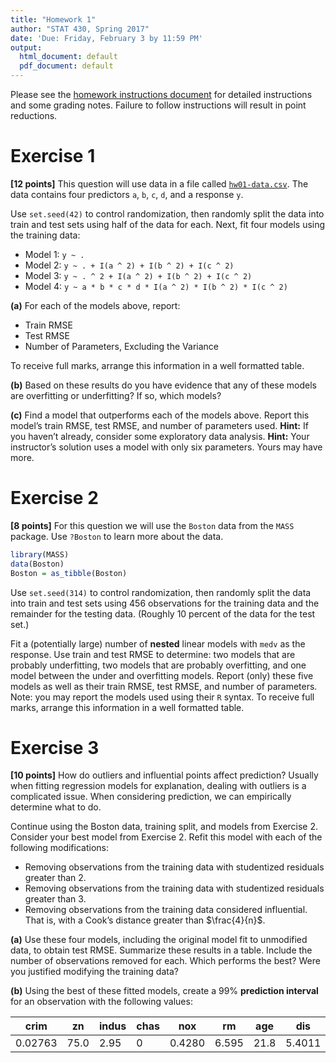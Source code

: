 ---
title: "Homework 1"
author: "STAT 430, Spring 2017"
date: 'Due: Friday, February 3 by 11:59 PM'
output:
  html_document: default
  pdf_document: default
---

Please see the [homework instructions document]() for detailed instructions and some grading notes. Failure to follow instructions will result in point reductions.


# Exercise 1

**[12 points]** This question will use data in a file called [`hw01-data.csv`](hw01-data.csv). The data contains four predictors `a`, `b`, `c`, `d`, and a response `y`.

Use `set.seed(42)` to control randomization, then randomly split the data into train and test sets using half of the data for each. Next, fit four models using the training data:

- Model 1: `y ~ .`
- Model 2: `y ~ . + I(a ^ 2) + I(b ^ 2) + I(c ^ 2)`
- Model 3: `y ~ . ^ 2 + I(a ^ 2) + I(b ^ 2) + I(c ^ 2)`
- Model 4: `y ~ a * b * c * d * I(a ^ 2) * I(b ^ 2) * I(c ^ 2)`

**(a)** For each of the models above, report:

  - Train RMSE
  - Test RMSE
  - Number of Parameters, Excluding the Variance
  
To receive full marks, arrange this information in a well formatted table.


**(b)** Based on these results do you have evidence that any of these models are overfitting or underfitting? If so, which models?

**(c)** Find a model that outperforms each of the models above. Report this model's train RMSE, test RMSE, and number of parameters used. **Hint:** If you haven't already, consider some exploratory data analysis. **Hint:** Your instructor's solution uses a model with only six parameters. Yours may have more.


# Exercise 2

**[8 points]** For this question we will use the `Boston` data from the `MASS` package. Use `?Boston` to learn more about the data.

```{r}
library(MASS)
data(Boston)
Boston = as_tibble(Boston)
```

Use `set.seed(314)` to control randomization, then randomly split the data into train and test sets using 456 observations for the training data and the remainder for the testing data. (Roughly 10 percent of the data for the test set.)

Fit a (potentially large) number of **nested** linear models with `medv` as the response. Use train and test RMSE to determine: two models that are probably underfitting, two models that are probably overfitting, and one model between the under and overfitting models. Report (only) these five models as well as their train RMSE, test RMSE, and number of parameters. Note: you may report the models used using their `R` syntax. To receive full marks, arrange this information in a well formatted table.


# Exercise 3

**[10 points]** How do outliers and influential points affect prediction? Usually when fitting regression models for explanation, dealing with outliers is a complicated issue. When considering prediction, we can empirically determine what to do.

Continue using the Boston data, training split, and models from Exercise 2. Consider your best model from Exercise 2. Refit this model with each of the following modifications:

- Removing observations from the training data with studentized residuals greater than 2.
- Removing observations from the training data with studentized residuals greater than 3.
- Removing observations from the training data considered influential. That is, with a Cook's distance greater than $\frac{4}{n}$.

**(a)** Use these four models, including the original model fit to unmodified data, to obtain test RMSE. Summarize these results in a table. Include the number of observations removed for each. Which performs the best? Were you justified modifying the training data?

**(b)** Using the best of these fitted models, create a 99% **prediction interval** for an observation with the following values:

| crim    | zn   | indus | chas | nox    | rm    | age  | dis    | rad | tax | ptratio | black  | lstat |
|---------|------|-------|------|--------|-------|------|--------|-----|-----|---------|--------|-------|
| 0.02763 | 75.0 | 2.95  | 0    | 0.4280 | 6.595 | 21.8 | 5.4011 | 3   | 252 | 18.3    | 395.63 | 4.32  |

